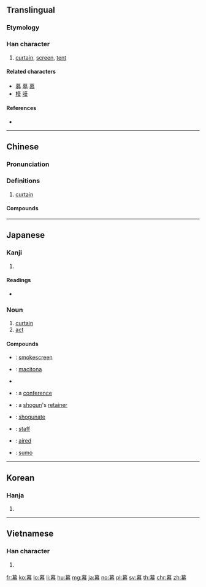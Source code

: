 ==Translingual==

===Etymology===
{{Han compound|莫|巾|c1=p|c2=s|t2=cloth|ls=psc}}

===Han character===
{{Han char|rn=50|rad=巾|as=11|sn=14|four=44227|canj=TAKB|ids=⿱莫巾}}

# [[curtain]], [[screen]], [[tent]]

====Related characters====
* [[募]] [[墓]] [[慕]]
* [[模]] [[膜]]

====References====
* {{Han ref|kx=0335.290|dkj=09051|dj=0642.320|hdz=10749.070|uh=5E55|ud=24149|bh=B9F5|bd=47605}}

----

==Chinese==
{{zh-forms}}

===Pronunciation===
{{zh-pron
|m=mù
|c=mok6
|h=pfs=mok
|md=
|mn=bō͘
|w=
|mc=y
|oc=y
|cat=n
}}

===Definitions===
{{zh-hanzi}}

# [[curtain]]

====Compounds====
{{zh-der|幕布|幕府|幕後|幕客|幕僚|幕天席地}}

----

==Japanese==

===Kanji===
{{ja-kanji|grade=6|rs=巾11}}

# {{defn|lang=ja|sort=巾11}}

====Readings====
* {{ja-readings|goon=[[まく]] (maku)|kanon=[[ばく]] (baku)|kun=[[おおう]] (oou)}}

===Noun===
{{ja-noun|まく}}

# [[curtain]]
# [[act]] {{gloss|division of theatrical performance}}

====Compounds====
* {{ja-r|煙幕|えんまく}}: [[smokescreen]]
* {{ja-r|幕営|ばくえい}}: [[macitona]]
* {{ja-r|幕下|まくした}}
* {{ja-r|幕議|ばくぎ}}: a [[conference]]
* {{ja-r|幕臣|ばくしん}}: a [[shogun]]'s [[retainer]]
* {{ja-r|幕府|ばくふ}}: [[shogunate]]
* {{ja-r|幕僚|ばくりょう}}: [[staff]]
* {{ja-r|幕間|まくあい}}: [[aired]]
* {{ja-r|幕内|まくうち}}: [[sumo]]
----

==Korean==

===Hanja===
{{ko-hanja|hangeul=[[막]]|rv=mak|mr=mak|y=mak}}

# {{defn|lang=ko|sort=巾11}}

----

==Vietnamese==

===Han character===
{{vi-hantu|[[mạc]]|rs=巾11}}

# {{defn|lang=vi|sort=巾11}}

[[fr:幕]]
[[ko:幕]]
[[lo:幕]]
[[li:幕]]
[[hu:幕]]
[[mg:幕]]
[[ja:幕]]
[[no:幕]]
[[pl:幕]]
[[sv:幕]]
[[th:幕]]
[[chr:幕]]
[[zh:幕]]